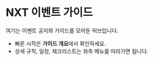 # NXT 이벤트 가이드

여기는 이벤트 공지와 가이드를 모아둔 허브입니다.

- 빠른 시작은 **가이드 개요**에서 확인하세요.
- 상세 규칙, 일정, 체크리스트는 좌측 메뉴를 따라가면 됩니다.